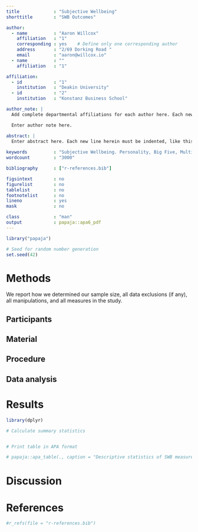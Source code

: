 ```yaml
---
title             : "Subjective Wellbeing"
shorttitle        : "SWB Outcomes"

author: 
  - name          : "Aaron Willcox"
    affiliation   : "1"
    corresponding : yes    # Define only one corresponding author
    address       : "2/69 Dorking Road "
    email         : "aaron@willcox.io"
  - name          : ""
    affiliation   : "1"

affiliation:
  - id            : "1"
    institution   : "Deakin University"
  - id            : "2"
    institution   : "Konstanz Business School"

author_note: |
  Add complete departmental affiliations for each author here. Each new line herein must be indented, like this line.

  Enter author note here.

abstract: |
  Enter abstract here. Each new line herein must be indented, like this line.
  
keywords          : "Subjective Wellbeing. Personality, Big Five, Multiple Discrepancies Theory"
wordcount         : "3000"

bibliography      : ["r-references.bib"]

figsintext        : no
figurelist        : no
tablelist         : no
footnotelist      : no
lineno            : yes
mask              : no

class             : "man"
output            : papaja::apa6_pdf
---
```


```r
library("papaja")
```

```r
# Seed for random number generation
set.seed(42)
```



# Methods
We report how we determined our sample size, all data exclusions (if any), all manipulations, and all measures in the study. <!-- 21-word solution (Simmons, Nelson & Simonsohn, 2012; retrieved from http://ssrn.com/abstract=2160588) -->

## Participants

## Material

## Procedure

## Data analysis

# Results
```r
library(dplyr)

# Calculate summary statistics


# Print table in APA format

# papaja::apa_table(., caption = "Descriptive statistics of SWB measure by outcome")
```


# Discussion


\newpage

# References
```r
#r_refs(file = "r-references.bib")
```

\begingroup
\setlength{\parindent}{-0.5in}
\setlength{\leftskip}{0.5in}

<div id = "refs"></div>
\endgroup
